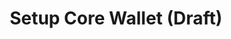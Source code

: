---
title: Setup Core Wallet (Draft)
description: Learn how to setup Core Wallet.
updated: 2024-05-31
authors: [ashucoder9]
---